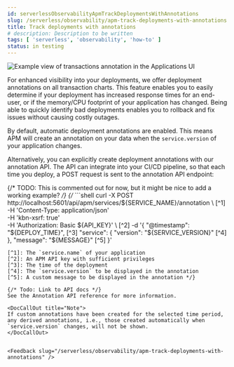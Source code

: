 ```yaml
---
id: serverlessObservabilityApmTrackDeploymentsWithAnnotations
slug: /serverless/observability/apm-track-deployments-with-annotations
title: Track deployments with annotations
# description: Description to be written
tags: [ 'serverless', 'observability', 'how-to' ]
status: in testing
---
```



![Example view of transactions annotation in the Applications UI](images/annotations/apm-transaction-annotation.png)

For enhanced visibility into your deployments, we offer deployment annotations on all transaction charts.
This feature enables you to easily determine if your deployment has increased response times for an end-user,
or if the memory/CPU footprint of your application has changed.
Being able to quickly identify bad deployments enables you to rollback and fix issues without causing costly outages.

By default, automatic deployment annotations are enabled.
This means APM will create an annotation on your data when the `service.version` of your application changes.

Alternatively, you can explicitly create deployment annotations with our annotation API.
The API can integrate into your CI/CD pipeline,
so that each time you deploy, a POST request is sent to the annotation API endpoint:

{/* TODO: This is commented out for now, but it might be nice to add a working example? */}
{/* ```shell
curl -X POST \
  http://localhost:5601/api/apm/services/${SERVICE_NAME}/annotation \  [^1]
-H 'Content-Type: application/json' \
-H 'kbn-xsrf: true' \
-H 'Authorization: Basic ${API_KEY}' \  [^2]
-d '{
      "@timestamp": "${DEPLOY_TIME}",  [^3]
      "service": {
        "version": "${SERVICE_VERSION}"  [^4]
      },
      "message": "${MESSAGE}"  [^5]
    }'
```
[^1]: The `service.name` of your application
[^2]: An APM API key with sufficient privileges
[^3]: The time of the deployment
[^4]: The `service.version` to be displayed in the annotation
[^5]: A custom message to be displayed in the annotation */}

{/* Todo: Link to API docs */}
See the Annotation API reference for more information.

<DocCallOut title="Note">
If custom annotations have been created for the selected time period, any derived annotations, i.e., those created automatically when `service.version` changes, will not be shown.
</DocCallOut>


<Feedback slug="/serverless/observability/apm-track-deployments-with-annotations" />
